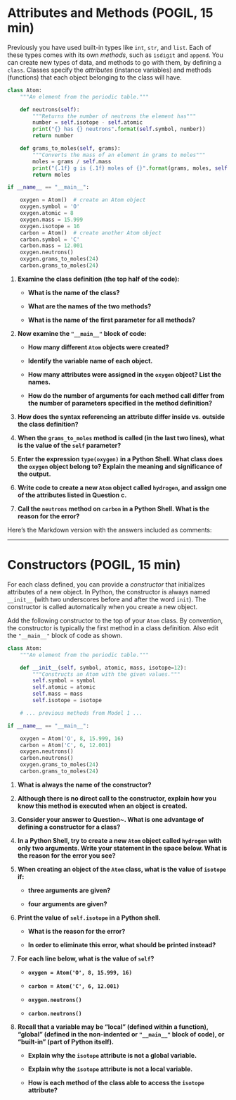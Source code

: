 # Attributes and Methods (POGIL, 15 min)

Previously you have used built-in types like `int`, `str`, and `list`. Each of these types comes with its own *methods*, such as `isdigit` and `append`. You can create new types of data, and methods to go with them, by defining a `class`. Classes specify the *attributes* (instance variables) and methods (functions) that each object belonging to the class will have.

```python
class Atom:
    """An element from the periodic table."""

    def neutrons(self):
        """Returns the number of neutrons the element has"""
        number = self.isotope - self.atomic
        print("{} has {} neutrons".format(self.symbol, number))
        return number

    def grams_to_moles(self, grams):
        """Converts the mass of an element in grams to moles"""
        moles = grams / self.mass
        print("{.1f} g is {.1f} moles of {}".format(grams, moles, self.symbol))
        return moles

if __name__ == "__main__":

    oxygen = Atom()  # create an Atom object
    oxygen.symbol = 'O'
    oxygen.atomic = 8
    oxygen.mass = 15.999
    oxygen.isotope = 16
    carbon = Atom()  # create another Atom object
    carbon.symbol = 'C'
    carbon.mass = 12.001
    oxygen.neutrons()
    oxygen.grams_to_moles(24)
    carbon.grams_to_moles(24)
```

1. **Examine the class definition (the top half of the code):**

   - **What is the name of the class?**  
     <!-- Answer: Atom -->

   - **What are the names of the two methods?**  
     <!-- Answer: `neutrons` and `grams_to_moles` -->

   - **What is the name of the first parameter for all methods?**  
     <!-- Answer: `self` -->

2. **Now examine the `"__main__"` block of code:**

   - **How many different `Atom` objects were created?**  
     <!-- Answer: two -->

   - **Identify the variable name of each object.**  
     <!-- Answer: oxygen and carbon -->

   - **How many attributes were assigned in the `oxygen` object? List the names.**  
     <!-- Answer: 4: symbol, atomic, mass, isotope -->

   - **How do the number of arguments for each method call differ from the number of parameters specified in the method definition?**  
     <!-- Answer: one less -->

3. **How does the syntax referencing an attribute differ inside vs. outside the class definition?**  
   <!-- Answer: inside class: `self.identifier` vs. outside class: `object.identifier` -->

4. **When the `grams_to_moles` method is called (in the last two lines), what is the value of the `self` parameter?**  
   <!-- Answer: In this example, `oxygen` or `carbon` (depending on which object was before the method call). -->

5. **Enter the expression `type(oxygen)` in a Python Shell. What class does the `oxygen` object belong to? Explain the meaning and significance of the output.**  
   <!-- Answer: The output is `<class '__main__.Atom'>`, meaning that `oxygen` belongs to the `Atom` class from the `__main__` module. It's significant because we are the ones who defined this data type. -->

6. **Write code to create a new `Atom` object called `hydrogen`, and assign one of the attributes listed in Question \ref{attribute}c.**  
   <!-- Answer: 
   ```python
   hydrogen = Atom()
   hydrogen.symbol = 'H'
   ``` -->

7. **Call the `neutrons` method on `carbon` in a Python Shell. What is the reason for the error?**  
   <!-- Answer: The attributes `self.symbol`, `self.isotope`, and `self.atomic` have not yet been assigned. -->

Here's the Markdown version with the answers included as comments:

---

# Constructors (POGIL, 15 min)

For each class defined, you can provide a *constructor* that initializes attributes of a new object. In Python, the constructor is always named `__init__` (with two underscores before and after the word `init`). The constructor is called automatically when you create a new object.

Add the following constructor to the top of your `Atom` class. By convention, the constructor is typically the first method in a class definition. Also edit the `"__main__"` block of code as shown.

```python
class Atom:
    """An element from the periodic table."""

    def __init__(self, symbol, atomic, mass, isotope=12):
        """Constructs an Atom with the given values."""
        self.symbol = symbol
        self.atomic = atomic
        self.mass = mass
        self.isotope = isotope

    # ... previous methods from Model 1 ...

if __name__ == "__main__":

    oxygen = Atom('O', 8, 15.999, 16)
    carbon = Atom('C', 6, 12.001)
    oxygen.neutrons()
    carbon.neutrons()
    oxygen.grams_to_moles(24)
    carbon.grams_to_moles(24)
```

1. **What is always the name of the constructor?**  
   <!-- Answer: `__init__` -->

2. **Although there is no direct call to the constructor, explain how you know this method is executed when an object is created.**  
   <!-- Answer: The instance variables have a value when used in the methods `neutrons` and `grams_to_moles`. There is no error message this time. -->

3. **Consider your answer to Question~\ref{error}. What is one advantage of defining a constructor for a class?**  
   <!-- Answer: It automatically initializes the attributes so that methods don't error if they aren't called in the correct order. -->

4. **In a Python Shell, try to create a new `Atom` object called `hydrogen` with only two arguments. Write your statement in the space below. What is the reason for the error you see?**  
   <!-- Answer:
   ```python
   hydrogen = Atom('H', 1)
   ```
   Based on the definition of `__init__`, at least three parameters are required to define an `Atom` object. -->

5. **When creating an object of the `Atom` class, what is the value of `isotope` if:**

   - **three arguments are given?**  
     <!-- Answer: 12 -->

   - **four arguments are given?**  
     <!-- Answer: the value of the last argument -->

6. **Print the value of `self.isotope` in a Python shell.**

   - **What is the reason for the error?**  
     <!-- Answer: NameError: 'self' is not defined -->

   - **In order to eliminate this error, what should be printed instead?**  
     <!-- Answer: `oxygen.isotope` -->

7. **For each line below, what is the value of `self`?**

   - **`oxygen = Atom('O', 8, 15.999, 16)`**  
     <!-- Answer: The object that will be assigned to `oxygen` -->

   - **`carbon = Atom('C', 6, 12.001)`**  
     <!-- Answer: The object that will be assigned to `carbon` -->

   - **`oxygen.neutrons()`**  
     <!-- Answer: The object currently referenced by `oxygen` -->

   - **`carbon.neutrons()`**  
     <!-- Answer: The object currently referenced by `carbon` -->

8. **Recall that a variable may be "local" (defined within a function), "global" (defined in the non-indented or `"__main__"` block of code), or "built-in" (part of Python itself).**

   - **Explain why the `isotope` attribute is not a global variable.**  
     <!-- Answer: it's defined in the `__init__` function (not `__main__`) -->

   - **Explain why the `isotope` attribute is not a local variable.**  
     <!-- Answer: it's used outside the constructor in other methods -->

   - **How is each method of the class able to access the `isotope` attribute?**  
     <!-- Answer: Through the `self` parameter, which is a local variable in each method. -->